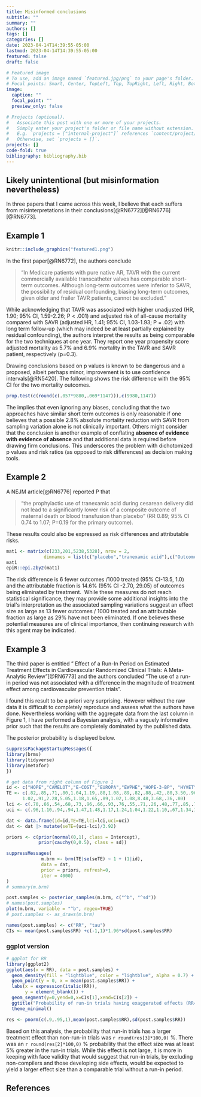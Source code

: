 ```yaml
---
title: Misinformed conclusions
subtitle: ""
summary: ""
authors: []
tags: []
categories: []
date: 2023-04-14T14:39:55-05:00
lastmod: 2023-04-14T14:39:55-05:00
featured: false
draft: false

# Featured image
# To use, add an image named `featured.jpg/png` to your page's folder.
# Focal points: Smart, Center, TopLeft, Top, TopRight, Left, Right, BottomLeft, Bottom, BottomRight.
image:
  caption: ""
  focal_point: ""
  preview_only: false

# Projects (optional).
#   Associate this post with one or more of your projects.
#   Simply enter your project's folder or file name without extension.
#   E.g. `projects = ["internal-project"]` references `content/project/deep-learning/index.md`.
#   Otherwise, set `projects = []`.
projects: []
code-fold: true
bibliography: bibliography.bib
---
```

## Likely unintentional (but misinformation nevertheless)

In three papers that I came across this week, I believe that each suffers from misinterpretations in their conclusions[@RN6772][@RN6776][@RN6773].   

## Example 1


```r
knitr::include_graphics("featured1.png")
```

In the first paper[@RN6772], the authors conclude

> "In Medicare patients with pure native AR, TAVR with the current commercially available transcatheter valves has comparable short-term outcomes. Although long-term outcomes were inferior to SAVR, the possibility of residual confounding, biasing long-term outcomes, given older and frailer TAVR patients, cannot be excluded."

While acknowledging that TAVR was associated with higher unadjusted (HR, 1.90; 95% CI, 1.59-2.26; P \< .001) and adjusted risk of all-cause mortality compared with SAVR (adjusted HR, 1.41; 95% CI, 1.03-1.93; P = .02) with long term follow-up (which may indeed be at least partially explained by residual confounding), the authors interpret the results as being comparable for the two techniques at one year. They report one year propensity score adjusted mortality as 5.7% and 6.9% mortality in the TAVR and SAVR patient, respectively (p=0.3).

Drawing conclusions based on p values is known to be dangerous and a proposed, albeit perhaps minor, improvement is to use confidence intervals[@RN5420]. The following shows the risk difference with the 95% CI for the two mortality outcomes.

```r
prop.test(c(round(c(.057*9880,.069*1147))),c(9980,1147))
```

The implies that even ignoring any biases, concluding that the two approaches have similar short term outcomes is only reasonable if one believes that a possible 2.8% absolute mortality reduction with SAVR from sampling variation alone is not clinically important. Others might consider that the conclusion is another example of conflating **absence of evidence with evidence of absence** and that additional data is required before drawing firm conclusions. This underscores the problem with dichotomized p values and risk ratios (as opposed to risk differences) as decision making tools.       


## Example 2   

A NEJM article[@RN6776] reported P that   

> "the prophylactic use of tranexamic acid during cesarean delivery did not lead to a significantly lower risk of a composite outcome of maternal death or blood transfusion than placebo" (RR 0.89; 95% CI 0.74 to 1.07; P=0.19 for the primary outcome).      

These results could also be expressed as risk differences and attributable risks.

```r
mat1 <- matrix(c(233,201,5238,5328), nrow = 2, 
              dimnames = list(c("placebo","tranexamic acid"),c("Outcome +","Outcome -")))
mat1
epiR::epi.2by2(mat1)

```

The risk difference is 6 fewer outcomes /1000 treated (95% CI-13.5, 1.0) and the attributable fraction is 14.6% (95% CI -2.70, 29.05) of outcomes being eliminated by treatment.  While these measures do not reach statistical significance, they may provide some additional insights into the trial\'s interpretation as the associated sampling variations suggest an effect size as large as 13 fewer outcomes / 1000 treated and an attributable fraction as large as 29% have not been eliminated. If one believes these potential measures are of clinical importance, then continuing research with this agent may be indicated.

## Example 3 

The third paper is entitled " Effect of a Run-In Period on Estimated Treatment Effects in Cardiovascular Randomized Clinical Trials: A Meta-Analytic Review"[@RN6773] and the authors concluded "The use of a run-in period was not associated with a difference in the magnitude of treatment effect among cardiovascular prevention trials".

I found this result to be a priori very surprising. However without the raw data it is difficult to completely reproduce and assess what the authors have done. Nevertheless working with the aggregate data from the last column in Figure 1, I have performed a Bayesian analysis, with a vaguely informative prior such that the results are completely dominated by the published data.

The posterior probability is displayed below.


```r
suppressPackageStartupMessages({
library(brms)
library(tidyverse)
library(metafor)
})

# get data from right column of Figure 1
id <- c("HOPE","CAMELOT","E-COST","EUROPA","EWPHE","HOPE-3-BP", "HYVET","I-PERSERVE","MERIT-HF","ORIENT","SAVE","STONE","STOP","SYST","TRANSCEND", "VAL-HEFT","DREAM","LEADER","REWIND","4D","AFCAPS","CIAUS","CARDS","HOPE-3-CHOL","HPS","LIPID","PROSPER","FOURIER","ODYSSEY-A","ODYSSEY-O","ODYSSEY-N","SPIRE")
TE <- c(.82,.85,.71,.80,1.04,1.19,.88,1.08,.89,.82,.88,.42,.80,3.50,.96,.96,1.44,1.12,.96,
      1.02,.91,2.28,5.05,1.18,1.65,.89,1.02,1.08,8.48,3.68,.36,.80)
lci <- c(.70,.66,.54,.68,.73,.96,.66,.93,.76,.55,.71,.26,.48,.77,.85,.79,.99,.87,.84,.85,.67,.38,1.14,.88,.45,.78,.84,.80,.91,.13,.01,.47)
uci <- c(.96,1.10,.94,.94,1.47,1.48,1.17,1.24,1.04,1.22,1.10,.67,1.34,15.89,1.09,1.17,2.09,  1.31,1.10,1.23,1.22,13.83,22.4,1.57,6.01,1.02,1.23,1.46,79.20,101.79,8.81,1.34)

dat <- data.frame(id=id,TE=TE,lci=lci,uci=uci)
dat <- dat |> mutate(seTE=(uci-lci)/3.92)

priors <- c(prior(normal(0,1), class = Intercept),
            prior(cauchy(0,0.5), class = sd))

suppressMessages(
             m.brm <- brm(TE|se(seTE) ~ 1 + (1|id),
             data = dat,
             prior = priors, refresh=0,
             iter = 4000)
)
# summary(m.brm)

post.samples <- posterior_samples(m.brm, c("^b", "^sd"))
# names(post.samples)
plot(m.brm, variable = "^b", regex=TRUE)
# post.samples <- as_draws(m.brm)

names(post.samples) <- c("RR", "tau")
CIs <- mean(post.samples$RR) +c(-1,1)*1.96*sd(post.samples$RR)


```

### ggplot version


```r
# ggplot for RR
library(ggplot2)
ggplot(aes(x = RR), data = post.samples) +
  geom_density(fill = "lightblue", color = "lightblue", alpha = 0.7) +
  geom_point(y = 0, x = mean(post.samples$RR)) +
  labs(x = expression(italic(RR)),
       y = element_blank()) +
  geom_segment(y=0,yend=0,x=CIs[1],xend=CIs[2]) +
  ggtitle("Probability of run-in trials having exaggerated effects (RR<1) \ncompared to non run-in trials") +
  theme_minimal()

res <- pnorm(c(.9,.95,1),mean(post.samples$RR),sd(post.samples$RR))
```

Based on this analysis, the probability that run-in trials has a larger treatment effect than non-run-in trials was `r round(res[3]*100,0)` %. There was an `r round(res[2]*100,0)` % probability that the effect size was at least 5% greater in the run-in trials. While this effect is not large, it is more in keeping with face validity that would suggest that run-in trials, by excluding non-compilers and those developing side effects, would be expected to yield a larger effect size than a comparable trial without a run-in period. 
\newpage

## References


